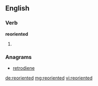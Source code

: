 ==English==
===Verb===
'''reoriented'''
#{{past of|[[reorient]]}}

===Anagrams===
* [[retrodiene#English|retrodiene]]

[[de:reoriented]]
[[mg:reoriented]]
[[vi:reoriented]]
